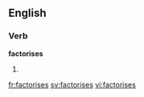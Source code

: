 
==English==

===Verb===
'''factorises'''

# {{third-person singular of|[[factorise]]}}

[[fr:factorises]]
[[sv:factorises]]
[[vi:factorises]]